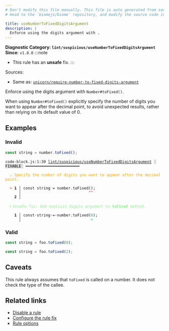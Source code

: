 ```yaml
---
# Don't modify this file manually. This file is auto generated from source, and you will lose your changes next time the website is built.
# Head to the `biomejs/biome` repository, and modify the source code in there.

title: useNumberToFixedDigitsArgument
description: |
  Enforce using the digits argument with .
---
```


**Diagnostic Category: `lint/suspicious/useNumberToFixedDigitsArgument`**
<Tabs>
<TabItem label="JavaScript (and super languages)" icon="seti:javascript">
**Since**: `v1.8.0`
:::note
- This rule has an **unsafe** fix.
:::

Sources: 
- Same as: <a href="https://github.com/sindresorhus/eslint-plugin-unicorn/blob/main/docs/rules/require-number-to-fixed-digits-argument.md" target="_blank"><code>unicorn/require-number-to-fixed-digits-argument</code></a>

Enforce using the digits argument with `Number#toFixed()`.

When using `Number#toFixed()` explicitly specify the number of digits you want to appear after the decimal point,
to avoid unexpected results, rather than relying on its default value of 0.

## Examples

### Invalid

```js
const string = number.toFixed();
```

<pre class="language-text"><code class="language-text">code-block.js:1:30 <a href="https://biomejs.dev/linter/rules/use-number-to-fixed-digits-argument">lint/suspicious/useNumberToFixedDigitsArgument</a> <span style="color: #000; background-color: #ddd;"> FIXABLE </span> ━━━━━━━━━━━━━━━━━━━━━━━━<br /><br />  <strong><span style="color: Orange;">⚠</span></strong> <span style="color: Orange;">Specify the number of digits you want to appear after the decimal point.</span><br />  <br />  <strong><span style="color: Tomato;">&gt;</span></strong> <strong>1 │ </strong>const string = number.toFixed();<br />   <strong>   │ </strong>                             <strong><span style="color: Tomato;">^</span></strong><strong><span style="color: Tomato;">^</span></strong><br />    <strong>2 │ </strong><br />  <br />  <strong><span style="color: lightgreen;">ℹ</span></strong> <span style="color: lightgreen;">Unsafe fix</span><span style="color: lightgreen;">: </span><span style="color: lightgreen;">Add explicit digits argument to </span><span style="color: lightgreen;"><strong>toFixed</strong></span><span style="color: lightgreen;"> method.</span><br />  <br />  <strong>  1 │ </strong>const<span style="opacity: 0.8;">·</span>string<span style="opacity: 0.8;">·</span>=<span style="opacity: 0.8;">·</span>number.toFixed(<span style="color: MediumSeaGreen;">0</span>);<br />  <strong>    │ </strong>                              <span style="color: MediumSeaGreen;">+</span>  <br /></code></pre>

### Valid

```js
const string = foo.toFixed(0);
```

```js
const string = foo.toFixed(2);
```

## Caveats

This rule always assumes that `toFixed` is called on a number.
It does not check the type of the callee.

## Related links

- [Disable a rule](/linter/#disable-a-lint-rule)
- [Configure the rule fix](/linter#configure-the-rule-fix)
- [Rule options](/linter/#rule-options)

</TabItem>
</Tabs>

